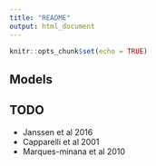 ```yaml
---
title: "README"
output: html_document
---
```


```r
knitr::opts_chunk$set(echo = TRUE)
```

## Models



## TODO

* Janssen et al 2016
* Capparelli et al 2001
* Marques-minana et al 2010
